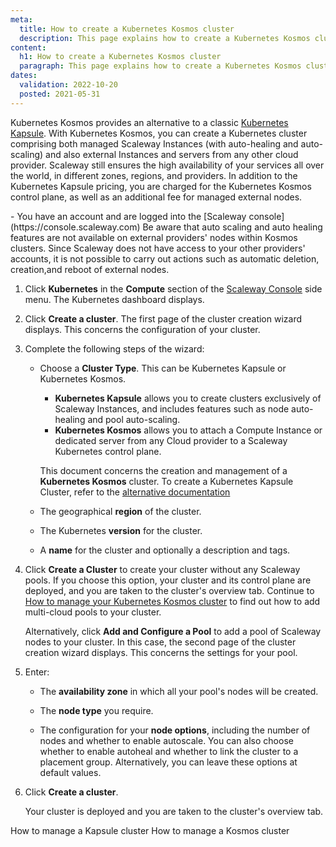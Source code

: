 ```yaml
---
meta:
  title: How to create a Kubernetes Kosmos cluster
  description: This page explains how to create a Kubernetes Kosmos cluster
content:
  h1: How to create a Kubernetes Kosmos cluster
  paragraph: This page explains how to create a Kubernetes Kosmos cluster
dates:
  validation: 2022-10-20
  posted: 2021-05-31
---
```



Kubernetes Kosmos provides an alternative to a classic [Kubernetes Kapsule](/compute/kubernetes/concepts#kubernetes-kapsule). With Kubernetes Kosmos, you can create a Kubernetes cluster comprising both managed Scaleway Instances (with auto-healing and auto-scaling) and also external Instances and servers from any other cloud provider. Scaleway still ensures the high availability of your services all over the world, in different zones, regions, and providers. In addition to the Kubernetes Kapsule pricing, you are charged for the Kubernetes Kosmos control plane, as well as an additional fee for managed external nodes.

<Macro id="iam-requirements" />

<Message type="requirement">
  - You have an account and are logged into the [Scaleway console](https://console.scaleway.com) 
</Message>

<Message type="important">
  Be aware that auto scaling and auto healing features are not available on external providers' nodes within Kosmos clusters. Since Scaleway does not have access to your other providers' accounts, it is not possible to carry out actions such as automatic deletion, creation,and reboot of external nodes.
</Message>

1. Click **Kubernetes** in the **Compute** section of the [Scaleway Console](https://console.scaleway.com) side menu. The Kubernetes dashboard displays.
2. Click **Create a cluster**. The first page of the cluster creation wizard displays. This concerns the configuration of your cluster.
3. Complete the following steps of the wizard:
    <Lightbox src="scaleway-choose-cluster-type.webp" alt="" />    
    
    * Choose a **Cluster Type**. This can be Kubernetes Kapsule or Kubernetes Kosmos.

      * **Kubernetes Kapsule** allows you to create clusters exclusively of Scaleway Instances, and includes features such as node auto-healing and pool auto-scaling.
      * **Kubernetes Kosmos** allows you to attach a Compute Instance or dedicated server from any Cloud provider to a Scaleway Kubernetes control plane.

      This document concerns the creation and management of a **Kubernetes Kosmos** cluster. To create a Kubernetes Kapsule Cluster, refer to the [alternative documentation](/compute/kubernetes/how-to/create-cluster)

    * The geographical **region** of the cluster.

    * The Kubernetes **version** for the cluster.

    * A **name** for the cluster and optionally a description and tags.
4. Click **Create a Cluster** to create your cluster without any Scaleway pools. If you choose this option, your cluster and its control plane are deployed, and you are taken to the cluster's overview tab. Continue to [How to manage your Kubernetes Kosmos cluster](/compute/kubernetes/how-to/edit-kosmos-cluster) to find out how to add multi-cloud pools to your cluster.

    Alternatively, click **Add and Configure a Pool** to add a pool of Scaleway nodes to your cluster. In this case, the second page of the cluster creation wizard displays. This concerns the settings for your pool. 
5. Enter:
    * The **availability zone** in which all your pool's nodes will be created.

    * The **node type** you require.

    * The configuration for your **node options**, including the number of nodes and whether to enable autoscale. You can also choose whether to enable autoheal and whether to link the cluster to a placement group. Alternatively, you can leave these options at default values.
6. Click **Create a cluster**.

    Your cluster is deployed and you are taken to the cluster's overview tab.


<Navigation title="See Also">
  <PreviousButton to="/compute/kubernetes/how-to/edit-cluster/">How to manage a Kapsule cluster</PreviousButton>
  <NextButton to="/compute/kubernetes/how-to/edit-kosmos-cluster/">How to manage a Kosmos cluster</NextButton>
</Navigation>
